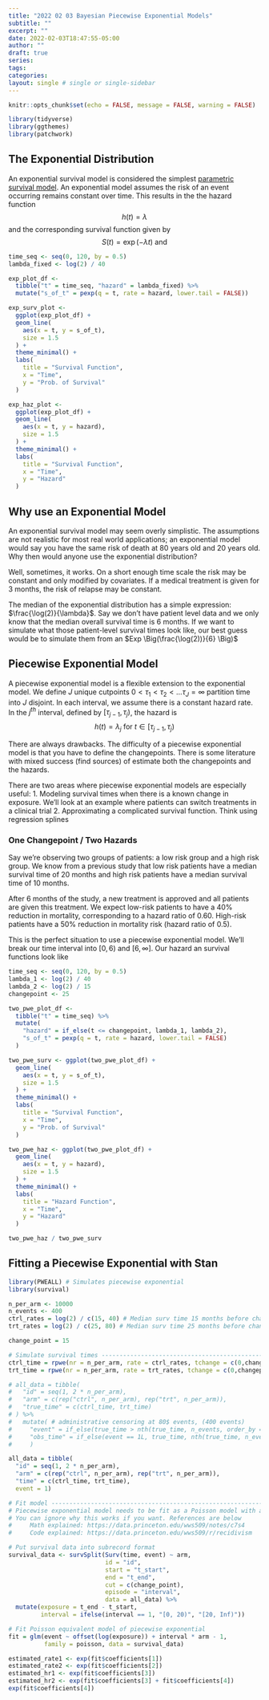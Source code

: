 ```yaml
---
title: "2022 02 03 Bayesian Piecewise Exponential Models"
subtitle: ""
excerpt: ""
date: 2022-02-03T18:47:55-05:00
author: ""
draft: true
series:
tags:
categories:
layout: single # single or single-sidebar
---
```


```r
knitr::opts_chunk$set(echo = FALSE, message = FALSE, warning = FALSE)

library(tidyverse)
library(ggthemes)
library(patchwork)
```
## The Exponential Distribution 

<!-- The [Exponential Distribution](https://en.wikipedia.org/wiki/Exponential_distribution)  -->

An exponential survival model is considered the simplest [parametric survival model](https://data.princeton.edu/wws509/notes/c7.pdf). An exponential model assumes the risk of an event occurring remains constant over time. This results in the the hazard function
$$h(t) = \lambda$$
and the corresponding survival function given by
$$S(t) = \exp(-\lambda t) \text{ and } $$

```r
time_seq <- seq(0, 120, by = 0.5)
lambda_fixed <- log(2) / 40

exp_plot_df <-
  tibble("t" = time_seq, "hazard" = lambda_fixed) %>%
  mutate("s_of_t" = pexp(q = t, rate = hazard, lower.tail = FALSE))

exp_surv_plot <-
  ggplot(exp_plot_df) +
  geom_line(
    aes(x = t, y = s_of_t),
    size = 1.5
  ) +
  theme_minimal() +
  labs(
    title = "Survival Function",
    x = "Time",
    y = "Prob. of Survival"
  )

exp_haz_plot <-
  ggplot(exp_plot_df) +
  geom_line(
    aes(x = t, y = hazard),
    size = 1.5
  ) +
  theme_minimal() +
  labs(
    title = "Survival Function",
    x = "Time",
    y = "Hazard"
  )
```

## Why use an Exponential Model

An exponential survival model may seem overly simplistic. The assumptions are not realistic for most real world applications; an exponential model would say you have the same risk of death at 80 years old and 20 years old. Why then would anyone use the exponential distribution?

Well, sometimes, it works. On a short enough time scale the risk may be constant and only modified by covariates. If a medical treatment is given for 3 months, the risk of relapse may be constant. 

The median of the exponential distribution has a simple expression: $\frac{\log(2)}{\lambda}$. Say we don't have patient level data and we only know that the median overall survival time is 6 months. If we want to simulate what those patient-level survival times look like, our best guess would be to simulate them from an $Exp \Big(\frac{\log(2))}{6} \Big)$

## Piecewise Exponential Model

A piecewise exponential model is a flexible extension to the exponential model. We define $J$ unique cutpoints $0 < \tau_1 < \tau_2 < \dots \tau_J = \infty$ partition time into $J$ disjoint. In each interval, we assume there is a constant hazard rate. In the $j^{th}$ interval, defined by $[\tau_{j-1}, \tau_j)$, the hazard is 
$$h(t) = \lambda_j \text{ for } t \in [\tau_{j-1}, \tau_j)$$ 

There are always drawbacks. The difficulty of a piecewise exponential model is that you have to define the changepoints. There is some literature with mixed success (find sources) of estimate both the changepoints and the hazards.

There are two areas where piecewise exponential models are especially useful:
1. Modeling survival times when there is a known change in exposure. We'll look at an example where patients can switch treatments in a clinical trial
2. Approximating a complicated survival function. Think using regression splines 

### One Changepoint / Two Hazards

Say we're observing two groups of patients: a low risk group and a high risk group. We know from a previous study that low risk patients have a median survival time of 20 months and high risk patients have a median survival time of 10 months. 

After 6 months of the study, a new treatment is approved and all patients are given this treatment. We expect low-risk patients to have a 40% reduction in mortality, corresponding to a hazard ratio of 0.60. High-risk patients have a 50% reduction in mortality risk (hazard ratio of 0.5).

This is the perfect situation to use a piecewise exponential model. We'll break our time interval into $[0, 6)$ and $[6, \infty]$. Our hazard an survival functions look like


```r
time_seq <- seq(0, 120, by = 0.5)
lambda_1 <- log(2) / 40
lambda_2 <- log(2) / 15
changepoint <- 25

two_pwe_plot_df <-
  tibble("t" = time_seq) %>%
  mutate(
    "hazard" = if_else(t <= changepoint, lambda_1, lambda_2),
    "s_of_t" = pexp(q = t, rate = hazard, lower.tail = FALSE)
  )

two_pwe_surv <- ggplot(two_pwe_plot_df) +
  geom_line(
    aes(x = t, y = s_of_t),
    size = 1.5
  ) +
  theme_minimal() +
  labs(
    title = "Survival Function",
    x = "Time",
    y = "Prob. of Survival"
  )

two_pwe_haz <- ggplot(two_pwe_plot_df) +
  geom_line(
    aes(x = t, y = hazard),
    size = 1.5
  ) +
  theme_minimal() +
  labs(
    title = "Hazard Function",
    x = "Time",
    y = "Hazard"
  )

two_pwe_haz / two_pwe_surv

```

## Fitting a Piecewise Exponential with Stan

```r
library(PWEALL) # Simulates piecewise exponential
library(survival)

n_per_arm <- 10000
n_events <- 400
ctrl_rates = log(2) / c(15, 40) # Median surv time 15 months before change point, 40 after
trt_rates = log(2) / c(25, 80) # Median surv time 25 months before change point, 50 after

change_point = 15

# Simulate survival times -----------------------------------------------------
ctrl_time = rpwe(nr = n_per_arm, rate = ctrl_rates, tchange = c(0,changepoint))$r
trt_time = rpwe(nr = n_per_arm, rate = trt_rates, tchange = c(0,changepoint))$r

# all_data = tibble(
#   "id" = seq(1, 2 * n_per_arm),
#   "arm" = c(rep("ctrl", n_per_arm), rep("trt", n_per_arm)),
#   "true_time" = c(ctrl_time, trt_time)
# ) %>% 
#   mutate( # administrative censoring at 80$ events, (400 events)
#     "event" = if_else(true_time > nth(true_time, n_events, order_by = true_time), 0L, 1L),
#     "obs_time" = if_else(event == 1L, true_time, nth(true_time, n_events, order_by = true_time))
#     ) 

all_data = tibble(
  "id" = seq(1, 2 * n_per_arm),
  "arm" = c(rep("ctrl", n_per_arm), rep("trt", n_per_arm)),
  "time" = c(ctrl_time, trt_time),
  event = 1)

# Fit model -------------------------------------------------------------------
# Piecewise exponential model needs to be fit as a Poisson model with an offset.
# You can ignore why this works if you want. References are below
#     Math explained: https://data.princeton.edu/wws509/notes/c7s4
#     Code explained: https://data.princeton.edu/wws509/r/recidivism

# Put survival data into subrecord format
survival_data <- survSplit(Surv(time, event) ~ arm,
                           id = "id",
                           start = "t_start",
                           end = "t_end",
                           cut = c(change_point),
                           episode = "interval",
                           data = all_data) %>% 
  mutate(exposure = t_end - t_start,
         interval = ifelse(interval == 1, "[0, 20)", "[20, Inf)"))

# Fit Poisson equivalent model of piecewise exponential
fit = glm(event ~ offset(log(exposure)) + interval * arm - 1, 
          family = poisson, data = survival_data)

estimated_rate1 <- exp(fit$coefficients[1])
estimated_rate2 <- exp(fit$coefficients[2])
estimated_hr1 <- exp(fit$coefficients[3])
estimated_hr2 <- exp(fit$coefficients[3] + fit$coefficients[4])
exp(fit$coefficients[4])

```

